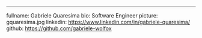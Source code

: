 ---
fullname: Gabriele Quaresima
bio: Software Engineer
picture: gquaresima.jpg
linkedin: https://www.linkedin.com/in/gabriele-quaresima/
github: https://github.com/gabriele-wolfox
